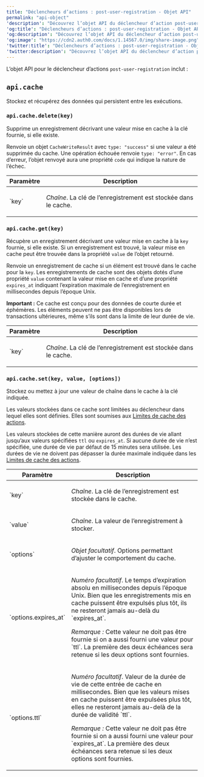 ---
title: "Déclencheurs d’actions : post-user-registration - Objet API"
permalink: "api-object"
'description': "Découvrez l’objet API du déclencheur d’action post-user-registration."
'og:title': "Déclencheurs d’actions : post-user-registration - Objet API"
'og:description': "Découvrez l’objet API du déclencheur d’action post-user-registration."
'og:image': "https://cdn2.auth0.com/docs/1.14567.0/img/share-image.png"
'twitter:title': "Déclencheurs d’actions : post-user-registration - Objet API"
'twitter:description': "Découvrez l’objet API du déclencheur d’action post-user-registration."
---

L’objet API pour le déclencheur d’actions `post-user-registration` inclut :

## `api.cache`

Stockez et récupérez des données qui persistent entre les exécutions.

### `api.cache.delete(key)`

Supprime un enregistrement décrivant une valeur mise en cache à la clé fournie, si elle existe.

Renvoie un objet `CacheWriteResult` avec  `type: "success"` si une valeur a été supprimée du cache. Une opération échouée renvoie `type: "error"`. En cas d’erreur, l’objet renvoyé aura une propriété
`code` qui indique la nature de l’échec.

<table class="table">
<thead>
<tr>
<th>Paramètre</th>
<th>Description</th>
</tr>
</thead>
<tbody>
<tr>
<td>`key`</td>
<td>
<p><em>Chaîne</em>. La clé de l’enregistrement est stockée dans le cache.</p>
</td>
</tr>
</tbody>
</table>

### `api.cache.get(key)`

Récupère un enregistrement décrivant une valeur mise en cache à la
`key` fournie, si elle existe. Si un enregistrement est trouvé, la valeur mise en cache
peut être trouvée dans la propriété `value` de l’objet retourné.

Renvoie un enregistrement de cache si un élément est trouvé dans le cache pour la
`key`. Les enregistrements de cache sont des objets dotés d’une propriété
`value` contenant la valeur mise en cache et d’une propriété
`expires_at` indiquant l’expiration maximale
de l’enregistrement en millisecondes depuis l’époque Unix.

**Important :**
Ce cache est conçu pour des données de courte durée et éphémères. Les éléments peuvent ne pas être
disponibles lors de transactions ultérieures, même s’ils sont dans la limite de leur
durée de vie.

<table class="table">
<thead>
<tr>
<th>Paramètre</th>
<th>Description</th>
</tr>
</thead>
<tbody>
<tr>
<td>`key`</td>
<td>
<p><em>Chaîne</em>. La clé de l’enregistrement est stockée dans le cache.</p>
</td>
</tr>
</tbody>
</table>

### `api.cache.set(key, value, [options])`

Stockez ou mettez à jour une valeur de chaîne dans le cache à la clé indiquée.

Les valeurs stockées dans ce cache sont limitées au déclencheur dans lequel elles sont définies.
Elles sont soumises aux
[Limites de cache des actions](/docs/docs/fr-ca/customize/actions/limitations).

Les valeurs stockées de cette manière auront des durées de vie allant jusqu’aux valeurs spécifiées
`ttl` ou `expires_at`. Si aucune durée de vie
n’est spécifiée, une durée de vie par défaut de 15 minutes sera utilisée. Les durées de vie
ne doivent pas dépasser la durée maximale indiquée dans les
[Limites de cache des actions](/docs/docs/fr-ca/customize/actions/limitations).

<table class="table">
<thead>
<tr>
<th>Paramètre</th>
<th>Description</th>
</tr>
</thead>
<tbody>
<tr>
<td>`key`</td>
<td>
<p><em>Chaîne</em>. La clé de l’enregistrement est stockée dans le cache.</p>
</td>
</tr>
<tr>
<td>`value`</td>
<td>
<p><em>Chaîne</em>. La valeur de l’enregistrement à stocker.</p>
</td>
</tr>
<tr>
<td>`options`</td>
<td>
<p><em>Objet facultatif</em>. Options permettant d’ajuster le comportement du cache.</p>
</td>
</tr>
<tr>
<td>`options.expires_at`</td>
<td>
<p>
<em>Numéro facultatif</em>. Le temps d’expiration absolu en millisecondes
            depuis l’époque Unix. Bien que les enregistrements mis en cache puissent être expulsés plus tôt,
            ils ne resteront jamais au-delà du
            `expires_at`.
          </p>
<p>
<em>Remarque :</em> Cette valeur ne doit pas être fournie si on a aussi
            fourni une valeur pour `ttl`. La première des deux échéances sera retenue
            si les deux options sont fournies.
          </p>
</td>
</tr>
<tr>
<td>`options.ttl`</td>
<td>
<p>
<em>Numéro facultatif</em>. Valeur de la durée de vie de cette entrée de cache
            en millisecondes. Bien que les valeurs mises en cache puissent être expulsées plus tôt, elles
            ne resteront jamais au-delà de la durée de validité `ttl`.
          </p>
<p>
<em>Remarque :</em> Cette valeur ne doit pas être fournie si on a aussi
            fourni une valeur pour `expires_at`. La première des deux échéances sera retenue
            si les deux options sont fournies.
          </p>
</td>
</tr>
</tbody>
</table>